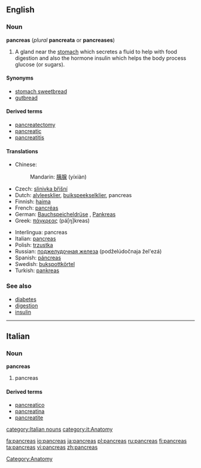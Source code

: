 {{see|pancréas}}
==English==

===Noun===
'''pancreas''' (''plural'' '''pancreata''' or '''pancreases''')

# A gland near the [[stomach]] which secretes a fluid to help with food digestion and also the hormone insulin which helps the body process glucose (or sugars).

====Synonyms====
*[[stomach sweetbread]]
*[[gutbread]]

====Derived terms====
*[[pancreatectomy]]
*[[pancreatic]]
*[[pancreatitis]]

====Translations====
{{top}}
*Chinese:
*:Mandarin: [[胰腺]] (yíxiàn)
*Czech: [[slinivka břišní]] {{f}}
*Dutch: [[alvleesklier]], [[buikspeekselklier]], pancreas 
*Finnish: [[haima]]
*French: [[pancréas]] {{m}}
*German: [[Bauchspeicheldrüse]] {{f}}, [[Pankreas]] {{n}}
*Greek: [[πάγκρεας]] (pá[ŋ]kreas) {{n}}
{{mid}}
*Interlingua: pancreas
*Italian: [[pancreas#Italian|pancreas]] {{m}}
*Polish: [[trzustka]] {{f}}
*Russian: [[поджелудочная железа]] (podželúdočnaja žel'ezá) {{f}}
*Spanish: [[páncreas]] {{m}}
*Swedish: [[bukspottkörtel]] {{c}}
*Turkish: [[pankreas]] {{n}}
{{bottom}}

===See also===
*[[diabetes]]
*[[digestion]]
*[[insulin]]

[[Category:Anatomy]]

----

==Italian==

===Noun===
'''pancreas''' {{m}} {{inv}}

# pancreas

====Derived terms====
*[[pancreatico]]
*[[pancreatina]]
*[[pancreatite]]

[[category:Italian nouns]]
[[category:it:Anatomy]]

[[fa:pancreas]]
[[io:pancreas]]
[[ja:pancreas]]
[[pl:pancreas]]
[[ru:pancreas]]
[[fi:pancreas]]
[[ta:pancreas]]
[[vi:pancreas]]
[[zh:pancreas]]